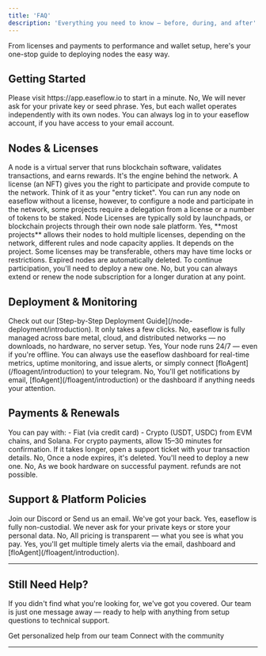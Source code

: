 ```yaml
---
title: 'FAQ'
description: 'Everything you need to know — before, during, and after'
---
```

From licenses and payments to performance and wallet setup, here's your one-stop guide to deploying nodes the easy way.

## Getting Started
<AccordionGroup>
  <Accordion title="How do I create an account on easeflow?">
    Please visit https://app.easeflow.io to start in a minute. 
  </Accordion>
  <Accordion title="Does easeflow requires access to my wallet?">
    No, We will never ask for your private key or seed phrase.
  </Accordion>
  <Accordion title="Can I use multiple wallets?">
    Yes, but each wallet operates independently with its own nodes.
  </Accordion>
  <Accordion title="What if I lose access to my account?">
    You can always log in to your easeflow account, if you have access to your email account.
  </Accordion>
</AccordionGroup>

## Nodes & Licenses
<AccordionGroup>
  <Accordion title="What is a node?">
    A node is a virtual server that runs blockchain software, validates transactions, and earns rewards. It's the engine behind the network.
  </Accordion>
  <Accordion title="What is a node license?">
    A license (an NFT) gives you the right to participate and provide compute to the network. Think of it as your "entry ticket".
  </Accordion>
  <Accordion title="Do I need a License to run a node?">
    You can run any node on easeflow without a license, however, to configure a node and participate in the network, some projects require a delegation from a license or a number of tokens to be staked.
  </Accordion>
  <Accordion title="How do I get a license?">
    Node Licenses are typically sold by launchpads, or blockchain projects through their own node sale platform.
  </Accordion>
  <Accordion title="Can one node support multiple licenses?">
    Yes, **most projects** allows their nodes to hold multiple licenses, depending on the network, different rules and node capacity applies.
  </Accordion>
  <Accordion title="Can I transfer a node licenses to another wallet?">
    It depends on the project. Some licenses may be transferable, others may have time locks or restrictions.
  </Accordion>
  <Accordion title="What happens if my node expires?">
    Expired nodes are automatically deleted. To continue participation, you'll need to deploy a new one.
  </Accordion>
  <Accordion title="Do node subscriptions auto-renew?">
    No, but you can always extend or renew the node subscription for a longer duration at any point.
  </Accordion>
</AccordionGroup>

## Deployment & Monitoring
<AccordionGroup>
  <Accordion title="How do I deploy a node?">
    Check out our [Step-by-Step Deployment Guide](/node-deployment/introduction). It only takes a few clicks.
  </Accordion>
  <Accordion title="Do I need any hardware or software to run a node?">
    No, easeflow is fully managed across bare metal, cloud, and distributed networks — no downloads, no hardware, no server setup.
  </Accordion>
  <Accordion title="Will my node keep running if I turn off my computer?">
    Yes, Your node runs 24/7 — even if you're offline.
  </Accordion>
  <Accordion title="How can I track my node's performance?">
    You can always use the easeflow dashboard for real-time metrics, uptime monitoring, and issue alerts, or simply connect [floAgent](/floagent/introduction) to your telegram.
  </Accordion>
  <Accordion title="Do I need to check my node daily?">
    No, You'll get notifications by email, [floAgent](/floagent/introduction) or the dashboard if anything needs your attention.
  </Accordion>
</AccordionGroup>

## Payments & Renewals
<AccordionGroup>
  <Accordion title="What payment methods are supported?">
    You can pay with:
    - Fiat (via credit card)
    - Crypto (USDT, USDC) from EVM chains, and Solana.
  </Accordion>
  <Accordion title="What if my payment goes through but no credits appear?">
    For crypto payments, allow 15–30 minutes for confirmation. If it takes longer, open a support ticket with your transaction details.
  </Accordion>
  <Accordion title="Can I renew an expired node?">
    No, Once a node expires, it's deleted. You'll need to deploy a new one.
  </Accordion>
  <Accordion title="Do you offer refunds?">
    No, As we book hardware on successful payment. refunds are not possible. 
  </Accordion>
</AccordionGroup>

## Support & Platform Policies
<AccordionGroup>
  <Accordion title="What if something goes wrong?">
    Join our Discord or Send us an email. We've got your back.
  </Accordion>
  <Accordion title="Is my account secure?">
    Yes, easeflow is fully non-custodial. We never ask for your private keys or store your personal data.
  </Accordion>
  <Accordion title="Are there any hidden fees?">
    No, All pricing is transparent — what you see is what you pay.
  </Accordion>
  <Accordion title="Will I be notified before my node expires?">
    Yes, you'll get multiple timely alerts via the email, dashboard and [floAgent](/floagent/introduction).
  </Accordion>
</AccordionGroup>

---

## Still Need Help?

If you didn't find what you're looking for, we've got you covered. Our team is just one message away — ready to help with anything from setup questions to technical support.

<CardGroup cols={2}>
  <Card title="Open Support Ticket" icon="rectangle-stack" href="https://discord.com/channels/1217243890352914552/1220638161407836241">
    Get personalized help from our team
  </Card>
  <Card title="Join Discord" icon="message-circle" href="https://discord.com/invite/JDkD4EaqcZ">
    Connect with the community
  </Card>
</CardGroup>

---